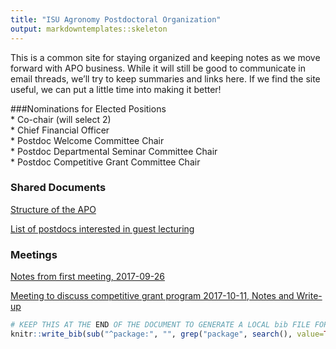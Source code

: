 ```yaml
---
title: "ISU Agronomy Postdoctoral Organization"
output: markdowntemplates::skeleton
---
```

This is a common site for staying organized and keeping notes as we move forward with APO business. While it will still be good to communicate in email threads, we'll try to keep summaries and links here. If we find the site useful, we can put a little time into making it better!

###Nominations for Elected Positions  
  * Co-chair (will select 2)  
  * Chief Financial Officer  
  * Postdoc Welcome Committee Chair  
  * Postdoc Departmental Seminar Committee Chair  
  * Postdoc Competitive Grant Committee Chair  
  

### Shared Documents

[Structure of the APO](https://docs.google.com/document/d/1ZbOu1af3YpdviDESmuv5rq0Oz5XNe7itl2qy-g3X39k/edit?usp=sharing)  

[List of postdocs interested in guest lecturing](https://docs.google.com/spreadsheets/d/1G7rReXs7OfhQJPGN486d6t7iWZbHONHJYz0MiEOCeAY/edit?usp=sharing)  


### Meetings

[Notes from first meeting, 2017-09-26](https://docs.google.com/document/d/1HaewNGLWFPwe_dSWHHTJq7HrVedgE_ifPPK2P9H7hIk/edit?usp=sharing)  

[Meeting to discuss competitive grant program 2017-10-11, Notes and Write-up](https://docs.google.com/document/d/1rr-LPmVDnkAb7nq4F6-aoQVVteZg3KzzqLHt8GuVwiQ/edit?usp=sharing)  



```r
# KEEP THIS AT THE END OF THE DOCUMENT TO GENERATE A LOCAL bib FILE FOR PKGS USED
knitr::write_bib(sub("^package:", "", grep("package", search(), value=TRUE)), file='skeleton.bib')
```